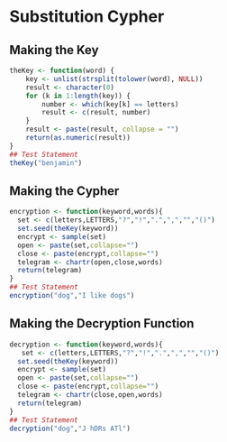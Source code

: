 Substitution Cypher
=======================
## Making the Key
```r
theKey <- function(word) {
    key <- unlist(strsplit(tolower(word), NULL))
    result <- character(0)
    for (k in 1:length(key)) {
        number <- which(key[k] == letters)
        result <- c(result, number)
    }
    result <- paste(result, collapse = "")
    return(as.numeric(result))
}
## Test Statement
theKey("benjamin")
```
## Making the Cypher
```r
encryption <- function(keyword,words){
  set <- c(letters,LETTERS,"?","!",".",",","","()")
  set.seed(theKey(keyword))
  encrypt <- sample(set)
  open <- paste(set,collapse="")
  close <- paste(encrypt,collapse="")
  telegram <- chartr(open,close,words)
  return(telegram)
}
## Test Statement
encryption("dog","I like dogs")
```
## Making the Decryption Function
```r
decryption <- function(keyword,words){
   set <- c(letters,LETTERS,"?","!",".",",","","()")
  set.seed(theKey(keyword))
  encrypt <- sample(set)
  open <- paste(set,collapse="")
  close <- paste(encrypt,collapse="")
  telegram <- chartr(close,open,words)
  return(telegram)
}
## Test Statement
decryption("dog","J hDRs ATl")
```